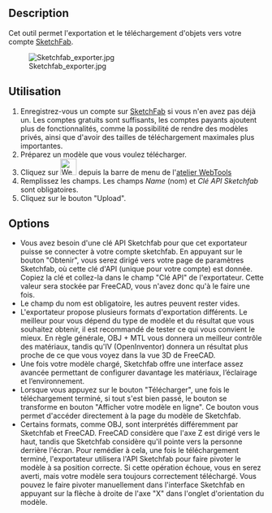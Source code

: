 <languages/>

{{GuiCommand/fr
|Name=WebTools Sketchfab
|Name/fr=WebTools Sketchfab
|MenuLocation=Web Tools → Sketchfab
|
|Workbenches=[[WebTools_Workbench/fr|WebTools]]
|Shortcut=
|SeeAlso=
}}

==Description==
Cet outil permet l'exportation et le téléchargement d'objets vers votre compte [https://sketchfab.com SketchFab]. {{Version/fr|0.17}}

[[Image:Sketchfab exporter.jpg]]

<span id="Usage"></span>
==Utilisation==

# Enregistrez-vous un compte sur [https://sketchfab.com SketchFab] si vous n'en avez pas déjà un. Les comptes gratuits sont suffisants, les comptes payants ajoutent plus de fonctionnalités, comme la possibilité de rendre des modèles privés, ainsi que d'avoir des tailles de téléchargement maximales plus importantes.
# Préparez un modèle que vous voulez télécharger.
# Cliquez sur [[Image:WebTools_Sketchfab.svg|32px]] depuis la barre de menu de l'[[WebTools_Workbench/fr|atelier WebTools]]
# Remplissez les champs. Les champs ''Name'' (nom) et ''Clé API Sketchfab'' sont obligatoires.
# Cliquez sur le bouton "Upload".

==Options==

* Vous avez besoin d'une clé API Sketchfab pour que cet exportateur puisse se connecter à votre compte sketchfab. En appuyant sur le bouton "Obtenir", vous serez dirigé vers votre page de paramètres Sketchfab, où cette clé d'API (unique pour votre compte) est donnée. Copiez la clé et collez-la dans le champ "Clé API" de l'exportateur. Cette valeur sera stockée par FreeCAD, vous n'avez donc qu'à le faire une fois.
* Le champ du nom est obligatoire, les autres peuvent rester vides.
* L'exportateur propose plusieurs formats d'exportation différents. Le meilleur pour vous dépend du type de modèle et du résultat que vous souhaitez obtenir, il est recommandé de tester ce qui vous convient le mieux. En règle générale, OBJ + MTL vous donnera un meilleur contrôle des matériaux, tandis qu'IV (OpenInventor) donnera un résultat plus proche de ce que vous voyez dans la vue 3D de FreeCAD.
* Une fois votre modèle chargé, Sketchfab offre une interface assez avancée permettant de configurer davantage les matériaux, l’éclairage et l’environnement.
* Lorsque vous appuyez sur le bouton "Télécharger", une fois le téléchargement terminé, si tout s'est bien passé, le bouton se transforme en bouton "Afficher votre modèle en ligne". Ce bouton vous permet d'accéder directement à la page du modèle de Sketchfab.
* Certains formats, comme OBJ, sont interprétés différemment par Sketchfab et FreeCAD. FreeCAD considère que l'axe Z est dirigé vers le haut, tandis que Sketchfab considère qu'il pointe vers la personne derrière l'écran. Pour remédier à cela, une fois le téléchargement terminé, l'exportateur utilisera l'API Sketchfab pour faire pivoter le modèle à sa position correcte. Si cette opération échoue, vous en serez averti, mais votre modèle sera toujours correctement téléchargé. Vous pouvez le faire pivoter manuellement dans l'interface Sketchfab en appuyant sur la flèche à droite de l'axe "X" dans l'onglet d'orientation du modèle.
